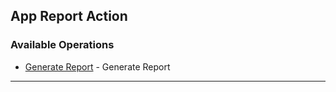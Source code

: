 
## App Report Action

### Available Operations

* [Generate Report](/curl/app_report_action/generate_report) - Generate Report

---
<GenerateReport />
